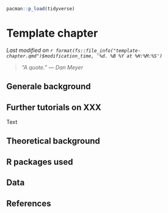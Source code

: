```r
pacman::p_load(tidyverse)
```

# Template chapter {#sec-temp}

*Last modified on `r format(fs::file_info("template-chapter.qmd")$modification_time, '%d. %B %Y at %H:%M:%S')`*

> *"A quote." --- Dan Meyer*

## Generale background

::: callout-tip
## Further tutorials on XXX

Text

:::

## Theoretical background

## R packages used

## Data

## References {.unnumbered}